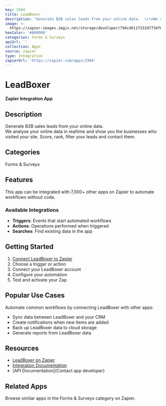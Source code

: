 ```yaml
---
key: 3304
title: LeadBoxer
description: "Generate B2B sales leads from your online data.  \r\nWe analyse your online data in realtime and show you the businesses who visited your site. Score, rank, filter your leads and contact them."
image: >-
  https://zapier-images.imgix.net/storage/developer/794cd6117233d7734f059d70f7ac1470.png?auto=format%2Ccompress&ixlib=python-3.0.0&q=50
hexColor: '#000000'
categories: Forms & Surveys
apiUrl: ''
collection: Apps
source: zapier
type: Integration
zapierUrl: 'https://zapier.com/apps/3304'
---
```

# LeadBoxer

**Zapier Integration App**

## Description

Generate B2B sales leads from your online data.  
We analyse your online data in realtime and show you the businesses who visited your site. Score, rank, filter your leads and contact them.

## Categories

Forms & Surveys

## Features

This app can be integrated with 7,000+ other apps on Zapier to automate workflows without code.

### Available Integrations

- **Triggers**: Events that start automated workflows
- **Actions**: Operations performed when triggered
- **Searches**: Find existing data in the app

## Getting Started

1. [Connect LeadBoxer to Zapier](https://zapier.com/apps/3304)
2. Choose a trigger or action
3. Connect your LeadBoxer account
4. Configure your automation
5. Test and activate your Zap

## Popular Use Cases

Automate common workflows by connecting LeadBoxer with other apps:

- Sync data between LeadBoxer and your CRM
- Create notifications when new items are added
- Back up LeadBoxer data to cloud storage
- Generate reports from LeadBoxer data

## Resources

- [LeadBoxer on Zapier](https://zapier.com/apps/3304)
- [Integration Documentation](https://zapier.com/apps/3304/integrations)
- [API Documentation](Contact app developer)

## Related Apps

Browse similar apps in the Forms & Surveys category on Zapier.
